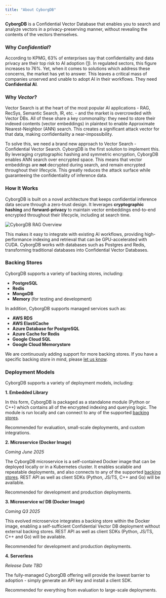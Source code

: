 ```yaml
---
title: "About CyborgDB"
---
```


**CyborgDB** is a Confidential Vector Database that enables you to search and analyze vectors in a privacy-preserving manner, without revealing the contents of the vectors themselves. 

### Why *Confidential*?

According to KPMG, 63% of enterprises say that confidentiality and data privacy are their top risk to AI adoption ([1](https://iapp.org/resources/article/consumer-perspectives-of-privacy-and-ai/)). In regulated sectors, this figure increases to 76%. Yet, when it comes to solutions which address these concerns, the market has yet to answer. This leaves a critical mass of companies unserved and unable to adopt AI in their workflows. They need **Confidential AI**.

### Why *Vector*?

Vector Search is at the heart of the most popular AI applications - RAG, RecSys, Semantic Search, IR, etc. - and the market is overcrowded with Vector DBs. All of these share a key commonality: they need to store their indexed contents (vector embeddings) in plaintext to enable Approximate Nearest-Neighbor (ANN) search. This creates a significant attack vector for that data, making confidentiality a near-impossibility.

To solve this, we need a brand new approach to Vector Search - Confidential Vector Search. CyborgDB is the first solution to implement this. By leveraging cryptographic hashing and symmetric encryption, CyborgDB enables ANN search over encrypted space. This means that vector embeddings are **not** decrypted during search, and remain encrypted throughout their lifecycle. This greatly reduces the attack surface while guaranteeing the confidentiality of inference data.

### How It Works

CyborgDB is built on a novel architecture that keeps confidential inference data secure through a zero-trust design. It leverages **cryptographic hashing** and **forward-privacy** to maintain vector embeddings end-to-end encrypted throughout their lifecycle, including at search time. 

<img src="/images/cyborgdb-search-overview.png" alt="CyborgDB RAG Overview" />

This makes it easy to integrate with existing AI workflows, providing high-performance indexing and retrieval that can be GPU-accelerated with CUDA. CyborgDB works with databases such as Postgres and Redis, transforming traditional databases into Confidential Vector Databases.

### Backing Stores

CyborgDB supports a variety of backing stores, including:

- **PostgreSQL**
- **Redis**
- **MongoDB**
- **Memory** (for testing and development)

In addition, CyborgDB supports managed services such as:

- **AWS RDS**
- **AWS ElastiCache**
- **Azure Database for PostgreSQL**
- **Azure Cache for Redis**
- **Google Cloud SQL**
- **Google Cloud Memorystore**

We are continuously adding support for more backing stores. If you have a specific backing store in mind, please [let us know](https://www.cyborg.co/contact).

### Deployment Models

CyborgDB supports a variety of deployment models, including:

**1. Embedded Library**

In this form, CyborgDB is packaged as a standalone module (Python or C++) which contains all of the encrypted indexing and querying logic. The module is run locally and can connect to any of the supported [backing stores](#backing-stores).

Recommended for evaluation, small-scale deployments, and custom integrations.

**2. Microservice (Docker Image)**

_Coming June 2025_

The CyborgDB microservice is a self-contained Docker image that can be deployed locally or in a Kubernetes cluster. It enables scalable and repeatable deployments, and also connects to any of the supported [backing stores](#backing-stores). REST API as well as client SDKs (Python, JS/TS, C++ and Go) will be available.

Recommended for development and production deployments.

**3. Microservice w/ DB (Docker Image)**

_Coming Q3 2025_

This evolved microservice integrates a backing store within the Docker image, enabling a self-sufficient Confidential Vector DB deployment without external backing stores. REST API as well as client SDKs (Python, JS/TS, C++ and Go) will be available.

Recommended for development and production deployments.

**4. Serverless**

_Release Date TBD_

The fully-managed CyborgDB offering will provide the lowest barrier to adoption - simply generate an API key and install a client SDK.

Recommended for everything from evaluation to large-scale deployments.